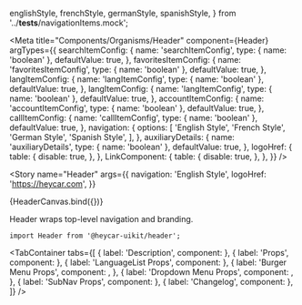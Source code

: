 
  englishStyle,
  frenchStyle,
  germanStyle,
  spanishStyle,
} from '../__tests__/navigationItems.mock';

<!-- Meta -->

<Meta
  title="Components/Organisms/Header"
  component={Header}
  argTypes={{
    searchItemConfig: {
      name: 'searchItemConfig',
      type: { name: 'boolean' },
      defaultValue: true,
    },
    favoritesItemConfig: {
      name: 'favoritesItemConfig',
      type: { name: 'boolean' },
      defaultValue: true,
    },
    langItemConfig: {
      name: 'langItemConfig',
      type: { name: 'boolean' },
      defaultValue: true,
    },
    langItemConfig: {
      name: 'langItemConfig',
      type: { name: 'boolean' },
      defaultValue: true,
    },
    accountItemConfig: {
      name: 'accountItemConfig',
      type: { name: 'boolean' },
      defaultValue: true,
    },
    callItemConfig: {
      name: 'callItemConfig',
      type: { name: 'boolean' },
      defaultValue: true,
    },
    navigation: {
      options: [
        'English Style',
        'French Style',
        'German Style',
        'Spanish Style',
      ],
    },
    auxiliaryDetails: {
      name: 'auxiliaryDetails',
      type: { name: 'boolean' },
      defaultValue: true,
    },
    logoHref: {
      table: {
        disable: true,
      },
    },
    LinkComponent: {
      table: {
        disable: true,
      },
    },
  }}
/>

<!-- Canvas -->

<Story
  name="Header"
  args={{
    navigation: 'English Style',
    logoHref: 'https://heycar.com',
  }}
>
  {HeaderCanvas.bind({})}
</Story>

<!-- Docs -->

<ComponentHeader
  name="Header"
  version={version}
  stage={1}
  design="https://www.figma.com/file/rrvkvQEoVTOHa7MzyKSaoz/OTP-Global-Design-System?node-id=4496-100132"
/>

Header wraps top-level navigation and branding.

```tsx
import Header from '@heycar-uikit/header';
```

<!-- Description -->

<TabContainer
  tabs={[
    { label: 'Description', component: <Description /> },
    { label: 'Props', component: <Props of={Header} /> },
    { label: 'LanguageList Props', component: <Props of={LanguageList} /> },
    {
      label: 'Burger Menu Props',
      component: <Props of={NavigationBurgerMenu} />,
    },
    {
      label: 'Dropdown Menu Props',
      component: <Props of={NavigationDropdown} />,
    },
    { label: 'SubNav Props', component: <Props of={SubNav} /> },
    { label: 'Changelog', component: <Changelog /> },
  ]}
/>
